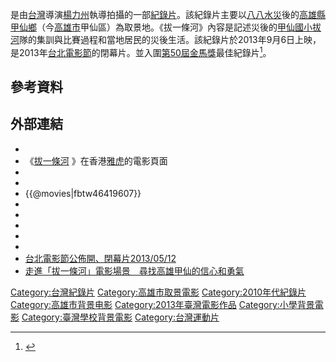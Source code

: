 {{Infobox film
|片名         = 拔一條河
|電影原名     = ''{{lang|en|Bridge Over Troubled Water}}''
|圖像         = Poster of Bridge Over Troubled Water.jpg
|圖像說明     = 電影海報
|alt          = Theatrical release poster depicting the protagonist, Ralph, along with various video game characters
|導演         = [[楊力州|楊力州]]
|監製         = 林立莉
|編劇         = 
|劇本         = 
|原著         = 
|主演         = [[張永豪|張永豪]]、[[劉宜雯|劉宜雯]]、[[葉晏廷|葉晏廷]]、[[蘇泊源|蘇泊源]]<BR>[[林德和|林德和]]
|分級         = [[電影分級制度|普遍級]]
|標題         = 
|配樂         = 柯智豪
|片尾曲       = 
|製片商       = {{flagicon|ROC}}[[統一超商|統一超商]]<BR>{{flagicon|ROC}}[[後場音像紀錄工作室|後場音像紀錄工作室]]<BR>{{flagicon|ROC}}[[高雄人|高雄人]]
|發行商       = {{flagicon|ROC}}[[博伟|博偉電影股份有限公司]]
|上映日期     = {{flagicon|ROC}}{{film date|2013|9|6}}<br>{{flagicon|HK}}{{film date|2013|11|10}}
|攝影         = 林皓申
|剪輯         = 周文欽
|片長         = 104 分鐘
|產地         = {{台灣電影產地}}
|語言         = 華語
|預算         = 
|票房         = 
|中國大陸片名 = 
|香港片名     = 
|台灣片名     = 拔一條河
|新馬片名     = 
|官方網站     = {{facebook|botw2013|拔一條河}}
|imdb_id      = 
}}
{{engname|《拔一條河》|''Bridge Over Troubled Water''}}是由[[台灣|台灣]]導演[[楊力州|楊力州]]執導拍攝的一部[[紀錄片|紀錄片]]。該紀錄片主要以[[八八水災|八八水災]]後的[[高雄縣|高雄縣]][[甲仙區|甲仙鄉]]（今[[高雄市|高雄市]]甲仙區）為取景地。《拔一條河》內容是記述災後的[[高雄市甲仙區甲仙國民小學|甲仙國小]][[拔河|拔河]]隊的集訓與比賽過程和當地居民的災後生活。該紀錄片於2013年9月6日上映，是2013年[[台北電影節|台北電影節]]的閉幕片。並入圍[[第50屆金馬獎|第50屆金馬獎]]最佳紀錄片<ref>{{Cite web |url=http://n.yam.com/greatnews/politics/20131030/20131030856948.html |title=展現堅毅重建精神 甲仙重建區民眾獲掌聲 |access-date=2013-11-23 |archive-url=https://web.archive.org/web/20131202235458/http://n.yam.com/greatnews/politics/20131030/20131030856948.html |archive-date=2013-12-02 |dead-url=no }}</ref>。

== 參考資料 ==
<references/>

== 外部連結 ==
* {{facebook|botw2013|拔一條河}}
* 《[http://hk.movies.yahoo.net/movie/details/21694-拔一條河 拔一條河] {{Wayback|url=http://hk.movies.yahoo.net/movie/details/21694-%E6%8B%94%E4%B8%80%E6%A2%9D%E6%B2%B3 |date=20150404004034 }}》在香港[[雅虎|雅虎]]的電影頁面{{zh-hk}}
* {{Yahoomovie id|4832}}
* {{MSN movie|13539}}
* {{@movies|fbtw46419607}}
* {{hkmdb title|16474}}
* {{Mtime|200050}}
* {{douban}}
* {{Amg movie|586429}}
* {{imdb title|7527652}}
* [http://www.taipeiff.org.tw/Latest_s.aspx?FwebID=281a5969-697e-47f0-9e68-72031fc796a6&NewsID=20 台北電影節公佈開、閉幕片2013/05/12]{{Dead link|date=2018年7月 |bot=InternetArchiveBot |fix-attempted=no }}
* [http://www.ettoday.net/news/20131009/278412.htm 走進「拔一條河」電影場景　尋找高雄甲仙的信心和勇氣] {{Wayback|url=http://www.ettoday.net/news/20131009/278412.htm |date=20131031200151 }}

{{DEFAULTSORT:B}}

[[Category:台灣紀錄片|Category:台灣紀錄片]]
[[Category:高雄市取景電影|Category:高雄市取景電影]]
[[Category:2010年代紀錄片|Category:2010年代紀錄片]]
[[Category:高雄市背景电影|Category:高雄市背景电影]]
[[Category:2013年臺灣電影作品|Category:2013年臺灣電影作品]]
[[Category:小學背景電影|Category:小學背景電影]]
[[Category:臺灣學校背景電影|Category:臺灣學校背景電影]]
[[Category:台灣運動片|Category:台灣運動片]]